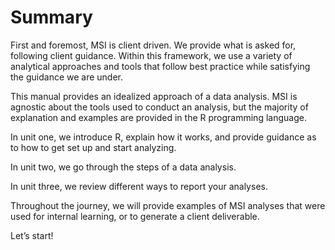 # Summary

First and foremost, MSI is client driven. We provide what is asked for, following client guidance. Within this framework, we use a variety of analytical approaches and tools that follow best practice while satisfying the guidance we are under.

This manual provides an idealized approach of a data analysis. MSI is agnostic about the tools used to conduct an analysis, but the majority of explanation and examples are provided in the R programming language.

In unit one, we introduce R, explain how it works, and provide guidance as to how to get set up and start analyzing.

In unit two, we go through the steps of a data analysis.

In unit three, we review different ways to report your analyses.

Throughout the journey, we will provide examples of MSI analyses that were used for internal learning, or to generate a client deliverable.

Let's start!
